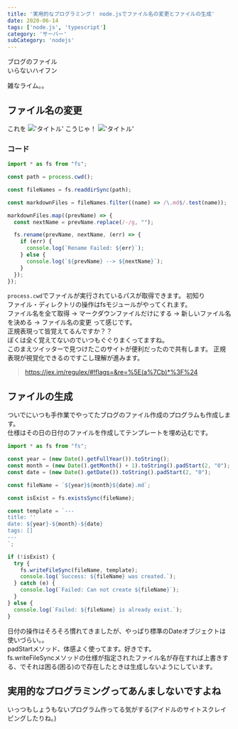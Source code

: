 ```yaml
---
title: '実用的なプログラミング！ node.jsでファイル名の変更とファイルの生成'
date: 2020-06-14
tags: ['node.js', 'typescript']
category: 'サーバー'
subCategory: 'nodejs'
---
```


ブログのファイル\
いらないハイフン

雑なライム。。

## ファイル名の変更

これを !['タイトル'](./images/20200614-1.png) こうじゃ！ !['タイトル'](./images/20200614-2.png)

### コード

```typescript
import * as fs from "fs";

const path = process.cwd();

const fileNames = fs.readdirSync(path);

const markdownFiles = fileNames.filter((name) => /\.md$/.test(name));

markdownFiles.map((prevName) => {
  const nextName = prevName.replace(/-/g, "");

  fs.rename(prevName, nextName, (err) => {
    if (err) {
      console.log(`Rename Failed: ${err}`);
    } else {
      console.log(`${prevName} --> ${nextName}`);
    }
  });
});
```

`process.cwd`でファイルが実行されているパスが取得できます。 初知り\
ファイル・ディレクトリの操作はfsモジュールがやってくれます。\
ファイル名を全て取得 -> マークダウンファイルだけにする -> 新しいファイル名を決める -> ファイル名の変更 って感じです。\
正規表現って皆覚えてるんですか？？\
ぼくは全く覚えてないのでいつもぐぐりまくってますね。\
このまえツイッターで見つけたこのサイトが便利だったので共有します。 正規表現が視覚化できるのですこし理解が進みます。

> https://jex.im/regulex/#!flags=&re=%5E(a%7Cb)*%3F%24

## ファイルの生成

ついでにいつも手作業でやってたブログのファイル作成のプログラムも作成します。\
仕様はその日の日付のファイルを作成してテンプレートを埋め込むです。

```typescript
import * as fs from "fs";

const year = (new Date().getFullYear()).toString();
const month = (new Date().getMonth() + 1).toString().padStart(2, "0");
const date = (new Date().getDate()).toString().padStart(2, "0");

const fileName = `${year}${month}${date}.md`;

const isExist = fs.existsSync(fileName);

const template = `---
title: ''
date: ${year}-${month}-${date}
tags: []
---
`;

if (!isExist) {
  try {
    fs.writeFileSync(fileName, template);
    console.log(`Success: ${fileName} was created.`);
  } catch (e) {
    console.log(`Failed: Can not create ${fileName}`);
  }
} else {
  console.log(`Failed: ${fileName} is already exist.`);
}
```

日付の操作はそろそろ慣れてきましたが、やっぱり標準のDateオブジェクトは使いづらい。。\
padStartメソッド、体感よく使ってます。好きです。\
fs.writeFileSyncメソッドの仕様が指定されたファイル名が存在すれば上書きする、でそれは困る(困る)ので存在したときは生成しないようにしています。

## 実用的なプログラミングってあんましないですよね

いっつもしょうもないプログラム作ってる気がする(アイドルのサイトスクレイピングしたりね。)
